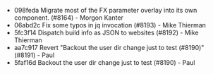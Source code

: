 - 098feda Migrate most of the FX parameter overlay into its own component. (#8164) - Morgon Kanter
- 06abd2c Fix some typos in jq invocation (#8193) - Mike Thierman
- 5fc3f14 Dispatch build info as JSON to websites (#8192) - Mike Thierman
- aa7c917 Revert "Backout the user dir change just to test (#8190)" (#8191) - Paul
- 5faf16d Backout the user dir change just to test (#8190) - Paul